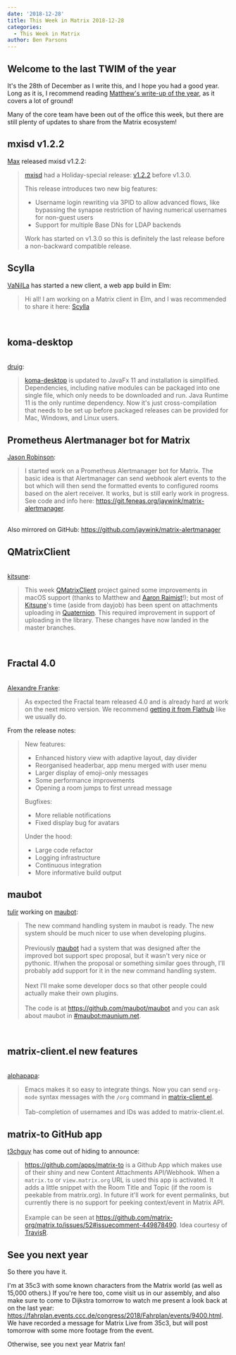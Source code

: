 ```yaml
---
date: '2018-12-28'
title: This Week in Matrix 2018-12-28
categories:
  - This Week in Matrix
author: Ben Parsons
---
```


<h2 id="welcometothelasttwimoftheyear">Welcome to the last TWIM of the year</h2>
It's the 28th of December as I write this, and I hope you had a good year. Long as it is, I recommend reading <a href="https://matrix.org/blog/2018/12/25/the-2018-matrix-holiday-special/">Matthew's write-up of the year</a>, as it covers a lot of ground!

Many of the core team have been out of the office this week, but there are still plenty of updates to share from the Matrix ecosystem!
<h2 id="mxisdv122">mxisd v1.2.2</h2>
<a href="https://matrix.to/#/@max:kamax.io">Max</a> released mxisd v1.2.2:
<blockquote><a href="https://github.com/kamax-matrix/mxisd">mxisd</a> had a Holiday-special release: <a href="https://github.com/kamax-matrix/mxisd/releases/tag/v1.2.2">v1.2.2</a> before v1.3.0.

This release introduces two new big features:
<ul>
 	<li>Username login rewriting via 3PID to allow advanced flows, like bypassing the synapse restriction of having numerical usernames for non-guest users</li>
 	<li>Support for multiple Base DNs for LDAP backends</li>
</ul>
Work has started on v1.3.0 so this is definitely the last release before a non-backward compatible release.</blockquote>
<h2 id="scylla">Scylla</h2>
<a href="https://matrix.to/#/@daniel:riot.danilafe.com">VaNilLa</a> has started a new client, a web app build in Elm:
<blockquote>Hi all! I am working on a Matrix client in Elm, and I was recommended to share it here: <a href="https://github.com/DanilaFe/Scylla">Scylla</a></blockquote><br /><h2 id="komadesktop">koma-desktop</h2><br /><a href="https://matrix.to/#/@druig:matrix.org">druig</a>:<br /><blockquote><a href="https://github.com/koma-im/koma-desktop">koma-desktop</a> is updated to JavaFx 11 and installation is simplified. Dependencies, including native modules can be packaged into one single file, which only needs to be downloaded and run. Java Runtime 11 is the only runtime dependency. Now it's just cross-compilation that needs to be set up before packaged releases can be provided for Mac, Windows, and Linux users.</blockquote>
<h2 id="prometheusalertmanagerbotformatrix">Prometheus Alertmanager bot for Matrix</h2>
<a href="https://matrix.to/#/@jaywink:feneas.org">Jason Robinson</a>:
<blockquote>I started work on a Prometheus Alertmanager bot for Matrix. The basic idea is that Alertmanager can send webhook alert events to the bot which will then send the formatted events to configured rooms based on the alert receiver. It works, but is still early work in progress. See code and info here: <a href="https://git.feneas.org/jaywink/matrix-alertmanager">https://git.feneas.org/jaywink/matrix-alertmanager</a>.</blockquote><br />Also mirrored on GitHub: <a href="https://github.com/jaywink/matrix-alertmanager">https://github.com/jaywink/matrix-alertmanager</a><br /><h2 id="qmatrixclient">QMatrixClient</h2><br /><a href="https://matrix.to/#/@kitsune:matrix.org">kitsune</a>:<br /><blockquote>This week <a href="https://github.com/QMatrixClient">QMatrixClient</a> project gained some improvements in macOS support (thanks to Matthew and <a href="https://matrix.to/#/@aaron:raim.ist">Aaron Raimist</a>!); but most of <a href="https://matrix.to/#/@kitsune:matrix.org">Kitsune</a>'s time (aside from dayjob) has been spent on attachments uploading in <a href="https://github.com/QMatrixClient/Quaternion">Quaternion</a>. This required improvement in support of uploading in the library. These changes have now landed in the master branches.</blockquote><br /><h2 id="fractal40">Fractal 4.0</h2><br /><a href="@afranke:matrix.org">Alexandre Franke</a>:<br /><blockquote>As expected the Fractal team released 4.0 and is already hard at work on the next micro version. We recommend <a href="https://flathub.org/apps/details/org.gnome.Fractal">getting it from Flathub</a> like we usually do.</blockquote>
From the release notes:
<blockquote>New features:
<ul>
 	<li>Enhanced history view with adaptive layout, day divider</li>
 	<li>Reorganised headerbar, app menu merged with user menu</li>
 	<li>Larger display of emoji-only messages</li>
 	<li>Some performance improvements</li>
 	<li>Opening a room jumps to first unread message</li>
</ul>
Bugfixes:
<ul>
 	<li>More reliable notifications</li>
 	<li>Fixed display bug for avatars</li>
</ul>
Under the hood:
<ul>
 	<li>Large code refactor</li>
 	<li>Logging infrastructure</li>
 	<li>Continuous integration</li>
 	<li>More informative build output</li>
</ul>
</blockquote>
<h2 id="maubot">maubot</h2>
<a href="https://matrix.to/#/@tulir:maunium.net">tulir</a> working on <a href="https://github.com/maubot/maubot">maubot</a>:
<blockquote>The new command handling system in maubot is ready. The new system should be much nicer to use when developing plugins.<br /><br />Previously <a href="https://github.com/maubot/maubot">maubot</a> had a system that was designed after the improved bot support spec proposal, but it wasn't very nice or pythonic. If/when the proposal or something similar goes through, I'll probably add support for it in the new command handling system.<br /><br />Next I'll make some developer docs so that other people could actually make their own plugins.<br /><br />The code is at <a href="https://github.com/maubot/maubot">https://github.com/maubot/maubot</a> and you can ask about maubot in <a href="https://matrix.to/#/#maubot:maunium.net">#maubot:maunium.net</a>.</blockquote><br /><h2 id="matrixclientelnewfeatures">matrix-client.el new features</h2><br /><a href="https://matrix.to/#/@alphapapa:matrix.org">alphapapa</a>:<br /><blockquote>Emacs makes it so easy to integrate things. Now you can send <code>org-mode</code> syntax messages with the <code>/org</code> command in <a href="https://github.com/jgkamat/matrix-client-el">matrix-client.el</a>.<br /><br />Tab-completion of usernames and IDs was added to matrix-client.el.</blockquote>
<h2 id="matrixtogithubapp">matrix-to GitHub app</h2>
<a href="https://matrix.to/#/@x:riot.ovh">t3chguy</a> has come out of hiding to announce:
<blockquote><a href="https://github.com/apps/matrix-to">https://github.com/apps/matrix-to</a> is a Github App which makes use of their shiny and new Content Attachments API/Webhook. When a <code>matrix.to</code> or <code>view.matrix.org</code> URL is used this app is activated. It adds a little snippet with the Room Title and Topic (if the room is peekable from matrix.org). In future it'll work for event permalinks, but currently there is no support for peeking context/event in Matrix API.<br /><br />Example can be seen at <a href="https://github.com/matrix-org/matrix.to/issues/52#issuecomment-449878490">https://github.com/matrix-org/matrix.to/issues/52#issuecomment-449878490</a>. Idea courtesy of <a href="https://github.com/turt2live">TravisR</a>.</blockquote>
<h2 id="seeyounextyear">See you next year</h2>
So there you have it.

I'm at 35c3 with some known characters from the Matrix world (as well as 15,000 others.) If you're here too, come visit us in our assembly, and also make sure to come to Dijkstra tomorrow to watch me present a look back at on the last year: <a href="https://fahrplan.events.ccc.de/congress/2018/Fahrplan/events/9400.html">https://fahrplan.events.ccc.de/congress/2018/Fahrplan/events/9400.html</a>. We have recorded a message for Matrix Live from 35c3, but will post tomorrow with some more footage from the event.

Otherwise, see you next year Matrix fan!